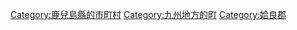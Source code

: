 {{Commonscat|Yusui, Kagoshima}}
{{Catmore}}

{{DEFAULTSORT:Yusui}}
[[Category:鹿兒島縣的市町村|Category:鹿兒島縣的市町村]]
[[Category:九州地方的町|Category:九州地方的町]]
[[Category:姶良郡|Category:姶良郡]]